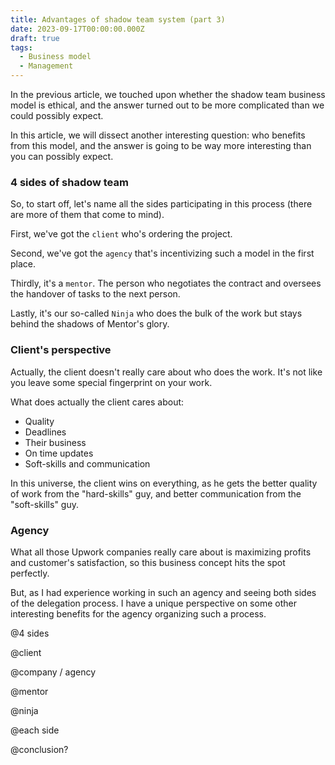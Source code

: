 ```yaml
---
title: Advantages of shadow team system (part 3)
date: 2023-09-17T00:00:00.000Z
draft: true
tags:
  - Business model
  - Management
---
```


In the previous article, we touched upon whether the shadow team business model is ethical, and the answer turned out to be more complicated than we could possibly expect.

In this article, we will dissect another interesting question: who benefits from this model, and the answer is going to be way more interesting than you can possibly expect.

### 4 sides of shadow team

So, to start off, let's name all the sides participating in this process (there are more of them that come to mind).

First, we've got the `client` who's ordering the project.

Second, we've got the `agency` that's incentivizing such a model in the first place.

Thirdly, it's a `mentor`. The person who negotiates the contract and oversees the handover of tasks to the next person.

Lastly, it's our so-called `Ninja` who does the bulk of the work but stays behind the shadows of Mentor's glory.

### Client's perspective

Actually, the client doesn't really care about who does the work. It's not like you leave some special fingerprint on your work.

What does actually the client cares about:

* Quality
* Deadlines
* Their business
* On time updates
* Soft-skills and communication

In this universe, the client wins on everything, as he gets the better quality of work from the "hard-skills" guy, and better communication from the "soft-skills" guy.

### Agency

What all those Upwork companies really care about is maximizing profits and customer's satisfaction, so this business concept hits the spot perfectly.

But, as I had experience working in such an agency and seeing both sides of the delegation process. I have a unique perspective on some other interesting benefits for the agency organizing such a process.

 

@4 sides

@client

@company / agency

@mentor

@ninja

@each side

@conclusion?
